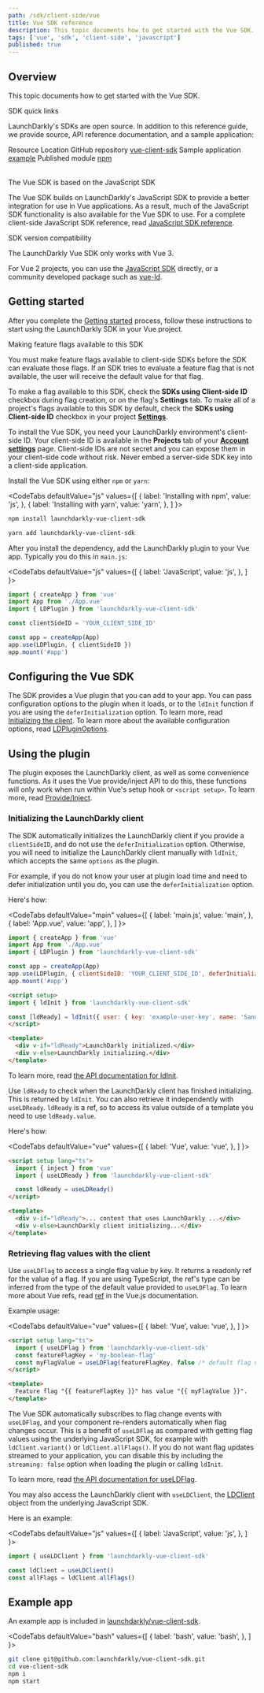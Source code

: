 ```yaml
---
path: /sdk/client-side/vue
title: Vue SDK reference
description: This topic documents how to get started with the Vue SDK.
tags: ['vue', 'sdk', 'client-side', 'javascript']
published: true
---
```


## Overview

This topic documents how to get started with the Vue SDK.

<Callout intent="primary">
<CalloutTitle>SDK quick links</CalloutTitle>
<CalloutDescription>

LaunchDarkly's SDKs are open source. In addition to this reference guide, we provide source, API reference documentation, and a sample application:

<Table>
  <TableHeader>
    <TableHeadCell>Resource</TableHeadCell>
    <TableHeadCell>Location</TableHeadCell>
  </TableHeader>
  <TableBody>
    <TableRow>
      <TableCell>GitHub repository</TableCell>
      <TableCell><a href="https://github.com/launchdarkly/vue-client-sdk">vue-client-sdk</a></TableCell>
    </TableRow>
    <TableRow>
      <TableCell>Sample application</TableCell>
      <TableCell><a href="/sdk/client-side/vue#example-app">example</a></TableCell>
    </TableRow>
    <TableRow>
      <TableCell>Published module</TableCell>
      <TableCell><a href="https://www.npmjs.com/package/launchdarkly-vue-client-sdk">npm</a></TableCell>
    </TableRow>
  </TableBody>
</Table>

</CalloutDescription>
</Callout>

<Callout intent="info">
<CalloutTitle>The Vue SDK is based on the JavaScript SDK</CalloutTitle>
<CalloutDescription>

The Vue SDK builds on LaunchDarkly's JavaScript SDK to provide a better integration for use in Vue applications. As a result, much of the JavaScript SDK functionality is also available for the Vue SDK to use. For a complete client-side JavaScript SDK reference, read [JavaScript SDK reference](/sdk/client-side/javascript).

</CalloutDescription>
</Callout>

<Callout intent="info">
<CalloutTitle>SDK version compatibility</CalloutTitle>
<CalloutDescription>

The LaunchDarkly Vue SDK only works with Vue 3.

For Vue 2 projects, you can use the [JavaScript SDK](/sdk/client-side/javascript) directly, or a community developed package such as [vue-ld](https://github.com/dashhudson/vue-ld).

</CalloutDescription>
</Callout>

## Getting started

After you complete the [Getting started](/home/getting-started) process, follow these instructions to start using the LaunchDarkly SDK in your Vue project.

<Callout intent="alert">
<CalloutTitle>Making feature flags available to this SDK</CalloutTitle>
<CalloutDescription>

You must make feature flags available to client-side SDKs before the SDK can evaluate those flags. If an SDK tries to evaluate a feature flag that is not available, the user will receive the default value for that flag.

To make a flag available to this SDK, check the **SDKs using Client-side ID** checkbox during flag creation, or on the flag's **Settings** tab. To make all of a project's flags available to this SDK by default, check the **SDKs using Client-side ID** checkbox in your project [**Settings**](https://app.launchdarkly.com/settings/projects).

</CalloutDescription>
</Callout>

To install the Vue SDK, you need your LaunchDarkly environment's client-side ID. Your client-side ID is available in the **Projects** tab of your [**Account settings**](https://app.launchdarkly.com/settings/projects) page. Client-side IDs are not secret and you can expose them in your client-side code without risk. Never embed a server-side SDK key into a client-side application.

Install the Vue SDK using either `npm` or `yarn`:

<CodeTabs
  defaultValue="js"
  values={[
    { label: 'Installing with npm', value: 'js', },
    { label: 'Installing with yarn', value: 'yarn', },
  ]
}>
<CodeTabItem value="js">

```bash
npm install launchdarkly-vue-client-sdk
```

</CodeTabItem>
<CodeTabItem value="yarn">

```bash
yarn add launchdarkly-vue-client-sdk
```

</CodeTabItem>
</CodeTabs>

After you install the dependency, add the LaunchDarkly plugin to your Vue app. Typically you do this in `main.js`:

<CodeTabs
  defaultValue="js"
  values={[
    { label: 'JavaScript', value: 'js', },
  ]
}>
<CodeTabItem value="js">

```js
import { createApp } from 'vue'
import App from './App.vue'
import { LDPlugin } from 'launchdarkly-vue-client-sdk'

const clientSideID = 'YOUR_CLIENT_SIDE_ID'

const app = createApp(App)
app.use(LDPlugin, { clientSideID })
app.mount('#app')
```

</CodeTabItem>
</CodeTabs>

## Configuring the Vue SDK

The SDK provides a Vue plugin that you can add to your app. You can pass configuration options to the plugin when it loads, or to the `ldInit` function if you are using the `deferInitialization` option. To learn more, read [Initializing the client](#initializing-the-client). To learn more about the available configuration options, read [LDPluginOptions](https://launchdarkly.github.io/vue-client-sdk/types/LDPluginOptions.html).

## Using the plugin

The plugin exposes the LaunchDarkly client, as well as some convenience functions. As it uses the Vue provide/inject API to do this, these functions will only work when run within Vue's setup hook or `<script setup>`. To learn more, read [Provide/Inject](https://vuejs.org/guide/components/provide-inject.html).

### Initializing the LaunchDarkly client

The SDK automatically initializes the LaunchDarkly client if you provide a `clientSideID`, and do not use the `deferInitialization` option. Otherwise, you will need to initialize the LaunchDarkly client manually with `ldInit`, which accepts the same `options` as the plugin.

For example, if you do not know your user at plugin load time and need to defer initialization until you do, you can use the `deferInitialization` option.

Here's how:

<CodeTabs
  defaultValue="main"
  values={[
    { label: 'main.js', value: 'main', },
    { label: 'App.vue', value: 'app', },
  ]
}>
<CodeTabItem value="main">

```js
import { createApp } from 'vue'
import App from './App.vue'
import { LDPlugin } from 'launchdarkly-vue-client-sdk'

const app = createApp(App)
app.use(LDPlugin, { clientSideID: 'YOUR_CLIENT_SIDE_ID', deferInitialization: true })
app.mount('#app')
```

</CodeTabItem>
<CodeTabItem value="app">

```html
<script setup>
import { ldInit } from 'launchdarkly-vue-client-sdk'

const [ldReady] = ldInit({ user: { key: 'example-user-key', name: 'Sandy' } })
</script>

<template>
  <div v-if="ldReady">LaunchDarkly initialized.</div>
  <div v-else>LaunchDarkly initializing.</div>
</template>
```

</CodeTabItem>
</CodeTabs>

To learn more, read [the API documentation for ldInit](https://launchdarkly.github.io/vue-client-sdk/functions/ldInit.html).

Use `ldReady` to check when the LaunchDarkly client has finished initializing. This is returned by `ldInit`. You can also retrieve it independently with `useLDReady`. `ldReady` is a ref, so to access its value outside of a template you need to use `ldReady.value`.

Here's how:

<CodeTabs
  defaultValue="vue"
  values={[
    { label: 'Vue', value: 'vue', },
  ]
}>
<CodeTabItem value="vue">

```html
<script setup lang="ts">
  import { inject } from 'vue'
  import { useLDReady } from 'launchdarkly-vue-client-sdk'

  const ldReady = useLDReady()
</script>

<template>
  <div v-if="ldReady">... content that uses LaunchDarkly ...</div>
  <div v-else>LaunchDarkly client initializing...</div>
</template>
```

</CodeTabItem>
</CodeTabs>

### Retrieving flag values with the client

Use `useLDFlag` to access a single flag value by key. It returns a readonly ref for the value of a flag. If you are using TypeScript, the ref's type can be inferred from the type of the default value provided to `useLDFlag`. To learn more about Vue refs, read [ref](https://vuejs.org/api/reactivity-core.html#ref) in the Vue.js documentation.

Example usage:

<CodeTabs
  defaultValue="vue"
  values={[
    { label: 'Vue', value: 'vue', },
  ]
}>
<CodeTabItem value="vue">

```html
<script setup lang="ts">
  import { useLDFlag } from 'launchdarkly-vue-client-sdk'
  const featureFlagKey = 'my-boolean-flag'
  const myFlagValue = useLDFlag(featureFlagKey, false /* default flag value */)
</script>

<template>
  Feature flag "{{ featureFlagKey }}" has value "{{ myFlagValue }}".
</template>
```

</CodeTabItem>
</CodeTabs>

The Vue SDK automatically subscribes to flag change events with `useLDFlag`, and your component re-renders automatically when flag changes occur. This is a benefit of `useLDFlag` as compared with getting flag values using the underlying JavaScript SDK, for example with `ldClient.variant()` or `ldClient.allFlags()`. If you do not want flag updates streamed to your application, you can disable this by including the `streaming: false` option when loading the plugin or calling `ldInit`.

To learn more, read [the API documentation for useLDFlag](https://launchdarkly.github.io/vue-client-sdk/functions/useLDFlag.html).

You may also access the LaunchDarkly client with `useLDClient`, the [LDClient](https://launchdarkly.github.io/js-client-sdk/interfaces/_launchdarkly_js_client_sdk_.ldclient.html) object from the underlying JavaScript SDK.

Here is an example:

<CodeTabs
  defaultValue="js"
  values={[
    { label: 'JavaScript', value: 'js', },
  ]
}>
<CodeTabItem value="js">

```js
import { useLDClient } from 'launchdarkly-vue-client-sdk'

const ldClient = useLDClient()
const allFlags = ldClient.allFlags()
```

</CodeTabItem>
</CodeTabs>

## Example app

An example app is included in [launchdarkly/vue-client-sdk](https://github.com/launchdarkly/vue-client-sdk/tree/main/example).

<CodeTabs
  defaultValue="bash"
  values={[
    { label: 'bash', value: 'bash', },
  ]
}>
<CodeTabItem value="bash">

```bash
git clone git@github.com:launchdarkly/vue-client-sdk.git
cd vue-client-sdk
npm i
npm start
```

</CodeTabItem>
</CodeTabs>
